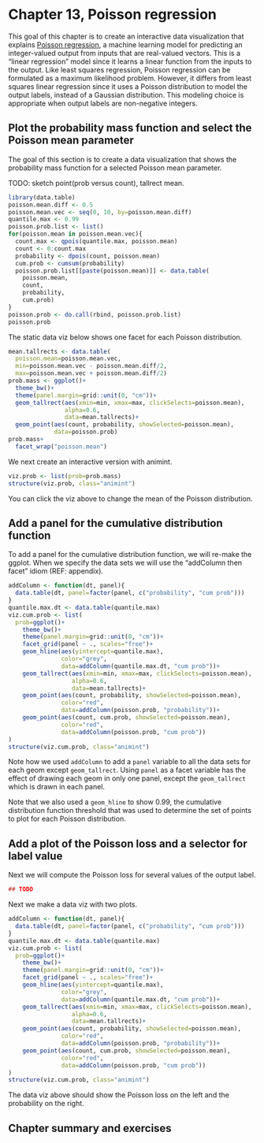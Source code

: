 # Chapter 13, Poisson regression

This goal of this chapter is to create an interactive data
visualization that explains
[Poisson regression](https://en.wikipedia.org/wiki/Poisson_regression),
a machine learning model for predicting an integer-valued output from
inputs that are real-valued vectors. This is a "linear regression"
model since it learns a linear function from the inputs to the
output. Like least squares regression, Poisson regression can be
formulated as a maximum likelihood problem. However, it differs from
least squares linear regression since it uses a Poisson distribution
to model the output labels, instead of a Gaussian distribution. This
modeling choice is appropriate when output labels are non-negative
integers. 

## Plot the probability mass function and select the Poisson mean parameter

The goal of this section is to create a data visualization that shows
the probability mass function for a selected Poisson mean parameter.

TODO: sketch point(prob versus count), tallrect mean.

```r
library(data.table)
poisson.mean.diff <- 0.5
poisson.mean.vec <- seq(0, 10, by=poisson.mean.diff)
quantile.max <- 0.99
poisson.prob.list <- list()
for(poisson.mean in poisson.mean.vec){
  count.max <- qpois(quantile.max, poisson.mean)
  count <- 0:count.max
  probability <- dpois(count, poisson.mean)
  cum.prob <- cumsum(probability)
  poisson.prob.list[[paste(poisson.mean)]] <- data.table(
    poisson.mean,
    count,
    probability,
    cum.prob)
}
poisson.prob <- do.call(rbind, poisson.prob.list)
poisson.prob
```

The static data viz below shows one facet for each Poisson
distribution.

```r
mean.tallrects <- data.table(
  poisson.mean=poisson.mean.vec,
  min=poisson.mean.vec - poisson.mean.diff/2,
  max=poisson.mean.vec + poisson.mean.diff/2)
prob.mass <- ggplot()+
  theme_bw()+
  theme(panel.margin=grid::unit(0, "cm"))+
  geom_tallrect(aes(xmin=min, xmax=max, clickSelects=poisson.mean),
                alpha=0.6,
                data=mean.tallrects)+
  geom_point(aes(count, probability, showSelected=poisson.mean),
             data=poisson.prob)
prob.mass+
  facet_wrap("poisson.mean")
```

We next create an interactive version with animint.

```r
viz.prob <- list(prob=prob.mass)
structure(viz.prob, class="animint")
```

You can click the viz above to change the mean of the Poisson
distribution.

## Add a panel for the cumulative distribution function

To add a panel for the cumulative distribution function, we will
re-make the ggplot. When we specify the data sets we will use the
"addColumn then facet" idiom (REF: appendix).

```r
addColumn <- function(dt, panel){
  data.table(dt, panel=factor(panel, c("probability", "cum prob")))
}
quantile.max.dt <- data.table(quantile.max)
viz.cum.prob <- list(
  prob=ggplot()+
    theme_bw()+
    theme(panel.margin=grid::unit(0, "cm"))+
    facet_grid(panel ~ ., scales="free")+
    geom_hline(aes(yintercept=quantile.max),
               color="grey",
               data=addColumn(quantile.max.dt, "cum prob"))+
    geom_tallrect(aes(xmin=min, xmax=max, clickSelects=poisson.mean),
                  alpha=0.6,
                  data=mean.tallrects)+
    geom_point(aes(count, probability, showSelected=poisson.mean),
               color="red",
               data=addColumn(poisson.prob, "probability"))+
    geom_point(aes(count, cum.prob, showSelected=poisson.mean),
               color="red",
               data=addColumn(poisson.prob, "cum prob"))
)
structure(viz.cum.prob, class="animint")
```

Note how we used `addColumn` to add a `panel` variable to all the data
sets for each geom except `geom_tallrect`. Using `panel` as a facet
variable has the effect of drawing each geom in only one panel, except
the `geom_tallrect` which is drawn in each panel.

Note that we also used a `geom_hline` to show 0.99, the cumulative
distribution function threshold that was used to determine the set of
points to plot for each Poisson distribution.

## Add a plot of the Poisson loss and a selector for label value

Next we will compute the Poisson loss for several values of the output
label.

```r
## TODO
```

Next we make a data viz with two plots.

```r
addColumn <- function(dt, panel){
  data.table(dt, panel=factor(panel, c("probability", "cum prob")))
}
quantile.max.dt <- data.table(quantile.max)
viz.cum.prob <- list(
  prob=ggplot()+
    theme_bw()+
    theme(panel.margin=grid::unit(0, "cm"))+
    facet_grid(panel ~ ., scales="free")+
    geom_hline(aes(yintercept=quantile.max),
               color="grey",
               data=addColumn(quantile.max.dt, "cum prob"))+
    geom_tallrect(aes(xmin=min, xmax=max, clickSelects=poisson.mean),
                  alpha=0.6,
                  data=mean.tallrects)+
    geom_point(aes(count, probability, showSelected=poisson.mean),
               color="red",
               data=addColumn(poisson.prob, "probability"))+
    geom_point(aes(count, cum.prob, showSelected=poisson.mean),
               color="red",
               data=addColumn(poisson.prob, "cum prob"))
)
structure(viz.cum.prob, class="animint")
```

The data viz above should show the Poisson loss on the left and the
probability on the right.

## Chapter summary and exercises
